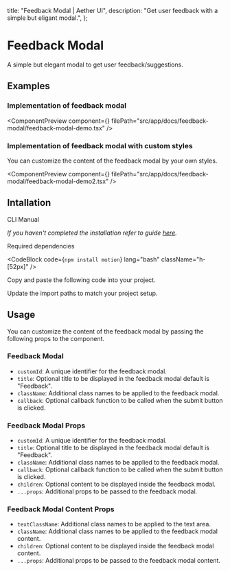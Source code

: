   title: "Feedback Modal | Aether UI",
  description: "Get user feedback with a simple but eligant modal.",
};


# Feedback Modal

A simple but elegant modal to get user feedback/suggestions.

## Examples

### Implementation of feedback modal

<ComponentPreview
  component={<FeedbackModalDemo />}
  filePath="src/app/docs/feedback-modal/feedback-modal-demo.tsx"
/>

### Implementation of feedback modal with custom styles

You can customize the content of the feedback modal by your own styles.

<ComponentPreview
  component={<FeedbackModalDemo2 />}
  filePath="src/app/docs/feedback-modal/feedback-modal-demo2.tsx"
/>

## Intallation

<Tabs defaultValue="cli">

<TabsList>
  <TabsTrigger value="cli">CLI</TabsTrigger>
  <TabsTrigger value="manual">Manual</TabsTrigger>
</TabsList>

<TabsContent value="cli">

<InstallationCli value="feedback-modal" />

</TabsContent>

<TabsContent value="manual">

<Steps>

<Step> _If you haven't completed the installation refer to guide [here](/docs/installation)._</Step>

<Step>Required dependencies</Step>

<CodeBlock code={`npm install motion`} lang="bash" className="h-[52px]" />

<Step>Copy and paste the following code into your project.</Step>

<CodeBlock filePath="src/content/feedback-modal.tsx" />

<Step>Update the import paths to match your project setup.</Step>

</Steps>

</TabsContent>

</Tabs>

## Usage

You can customize the content of the feedback modal by passing the following props to the component.

### Feedback Modal

- `customId`: A unique identifier for the feedback modal.
- `title`: Optional title to be displayed in the feedback modal default is "Feedback".
- `className`: Additional class names to be applied to the feedback modal.
- `callback`: Optional callback function to be called when the submit button is clicked.

### Feedback Modal Props

- `customId`: A unique identifier for the feedback modal.
- `title`: Optional title to be displayed in the feedback modal default is "Feedback".
- `className`: Additional class names to be applied to the feedback modal.
- `callback`: Optional callback function to be called when the submit button is clicked.
- `children`: Optional content to be displayed inside the feedback modal.
- `...props`: Additional props to be passed to the feedback modal.

### Feedback Modal Content Props

- `textClassName`: Additional class names to be applied to the text area.
- `className`: Additional class names to be applied to the feedback modal content.
- `children`: Optional content to be displayed inside the feedback modal content.
- `...props`: Additional props to be passed to the feedback modal content.
